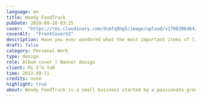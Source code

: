 ---
language: en
title: Woody FoodTruck
pubDate: 2020-09-10 03:25
cover:  "https://res.cloudinary.com/dcmfq9hg5/image/upload/v1706306464/gfx/project/woody/gfx/visa-front_qtf48s.png"
coverAlt:  "FrontCoverV2"
description: Have you ever wondered what the most important items of life are? Well, wonder no more!
draft: false
category: Personal Work
type: design
role: Album cover | Banner design
client: Hi I’m Ya0
time: 2022.09-11
credits: none
highlight: true
about: Woody FoodTruck is a small business started by a passionate group of friends that wanted to share their love for Italian food with others. Woody's built-in, wood-fired pizza oven is what makes them stand out from other businesses alike. They can handcraft the pizza in a way traditional Italians do. Thanks to the mobility of a food truck, they can serve their specialty wherever they please. You can taste their mouth-watering, fire-baked pizza at many food events and conventions.
---

<Post/>

